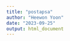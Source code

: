 ```yaml
---
title: "postapsa"
author: "Heewon Yoon"
date: "2023-09-25"
output: html_document
---
```


```r

```


